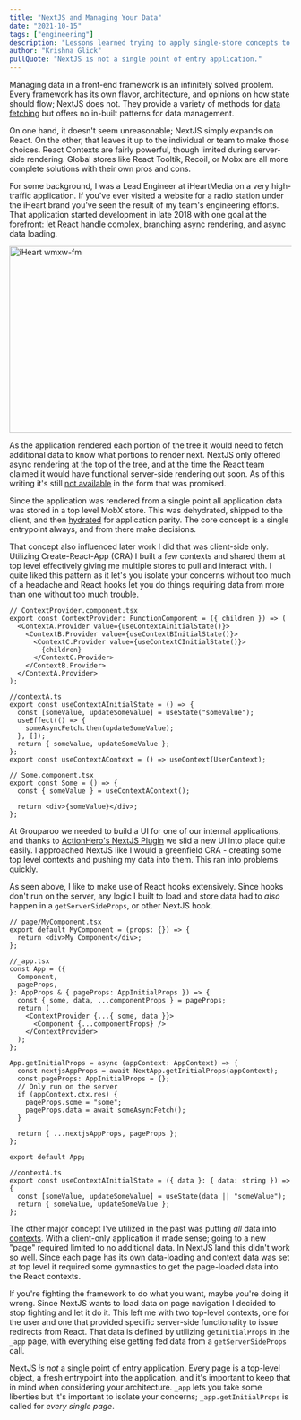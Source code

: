 ```yaml
---
title: "NextJS and Managing Your Data"
date: "2021-10-15"
tags: ["engineering"]
description: "Lessons learned trying to apply single-store concepts to a NextJS app"
author: "Krishna Glick"
pullQuote: "NextJS is not a single point of entry application."
---
```


Managing data in a front-end framework is an infinitely solved problem. Every framework has its own flavor, architecture, and opinions on how state should flow; NextJS does not. They provide a variety of methods for [data fetching](https://nextjs.org/docs/basic-features/data-fetching) but offers no in-built patterns for data management.

On one hand, it doesn't seem unreasonable; NextJS simply expands on React. On the other, that leaves it up to the individual or team to make those choices. React Contexts are fairly powerful, though limited during server-side rendering. Global stores like React Tooltik, Recoil, or Mobx are all more complete solutions with their own pros and cons.

For some background, I was a Lead Engineer at iHeartMedia on a very high-traffic application. If you've ever visited a website for a radio station under the iHeart brand you've seen the result of my team's engineering efforts. That application started development in late 2018 with one goal at the forefront: let React handle complex, branching async rendering, and async data loading.

<Image
  alt="iHeart wmxw-fm"
  src="nextjs-and-data/iheart-react.png"
  width="700"
  height="333"
/>

As the application rendered each portion of the tree it would need to fetch additional data to know what portions to render next. NextJS only offered async rendering at the top of the tree, and at the time the React team claimed it would have functional server-side rendering out soon. As of this writing it's still [not available](https://github.com/reactwg/react-18/discussions/37) in the form that was promised.

Since the application was rendered from a single point all application data was stored in a top level MobX store. This was dehydrated, shipped to the client, and then [hydrated](<https://en.wikipedia.org/wiki/Hydration_(web_development)>) for application parity. The core concept is a single entrypoint always, and from there make decisions.

That concept also influenced later work I did that was client-side only. Utilizing Create-React-App (CRA) I built a few contexts and shared them at top level effectively giving me multiple stores to pull and interact with. I quite liked this pattern as it let's you isolate your concerns without too much of a headache and React hooks let you do things requiring data from more than one without too much trouble.

```tsx
// ContextProvider.component.tsx
export const ContextProvider: FunctionComponent = ({ children }) => (
  <ContextA.Provider value={useContextAInitialState()}>
    <ContextB.Provider value={useContextBInitialState()}>
      <ContextC.Provider value={useContextCInitialState()}>
        {children}
      </ContextC.Provider>
    </ContextB.Provider>
  </ContextA.Provider>
);

//contextA.ts
export const useContextAInitialState = () => {
  const [someValue, updateSomeValue] = useState("someValue");
  useEffect(() => {
    someAsyncFetch.then(updateSomeValue);
  }, []);
  return { someValue, updateSomeValue };
};
export const useContextAContext = () => useContext(UserContext);

// Some.component.tsx
export const Some = () => {
  const { someValue } = useContextAContext();

  return <div>{someValue}</div>;
};
```

At Grouparoo we needed to build a UI for one of our internal applications, and thanks to [ActionHero's NextJS Plugin](https://github.com/actionhero/ah-next-plugin) we slid a new UI into place quite easily. I approached NextJS like I would a greenfield CRA - creating some top level contexts and pushing my data into them. This ran into problems quickly.

As seen above, I like to make use of React hooks extensively. Since hooks don't run on the server, any logic I built to load and store data had to _also_ happen in a `getServerSideProps`, or other NextJS hook.

```tsx
// page/MyComponent.tsx
export default MyComponent = (props: {}) => {
  return <div>My Component</div>;
};

//_app.tsx
const App = ({
  Component,
  pageProps,
}: AppProps & { pageProps: AppInitialProps }) => {
  const { some, data, ...componentProps } = pageProps;
  return (
    <ContextProvider {...{ some, data }}>
      <Component {...componentProps} />
    </ContextProvider>
  );
};

App.getInitialProps = async (appContext: AppContext) => {
  const nextjsAppProps = await NextApp.getInitialProps(appContext);
  const pageProps: AppInitialProps = {};
  // Only run on the server
  if (appContext.ctx.res) {
    pageProps.some = "some";
    pageProps.data = await someAsyncFetch();
  }

  return { ...nextjsAppProps, pageProps };
};

export default App;

//contextA.ts
export const useContextAInitialState = ({ data }: { data: string }) => {
  const [someValue, updateSomeValue] = useState(data || "someValue");
  return { someValue, updateSomeValue };
};
```

The other major concept I've utilized in the past was putting _all_ data into [contexts](https://reactjs.org/docs/context.html). With a client-only application it made sense; going to a new "page" required limited to no additional data. In NextJS land this didn't work so well. Since each page has its own data-loading and context data was set at top level it required some gymnastics to get the page-loaded data into the React contexts.

If you're fighting the framework to do what you want, maybe you're doing it wrong. Since NextJS wants to load data on page navigation I decided to stop fighting and let it do it. This left me with two top-level contexts, one for the user and one that provided specific server-side functionality to issue redirects from React. That data is defined by utilizing `getInitialProps` in the `_app` page, with everything else getting fed data from a `getServerSideProps` call.

NextJS _is not_ a single point of entry application. Every page is a top-level object, a fresh entrypoint into the application, and it's important to keep that in mind when considering your architecture. `_app` lets you take some liberties but it's important to isolate your concerns; `_app.getInitialProps` is called for _every single page_.
